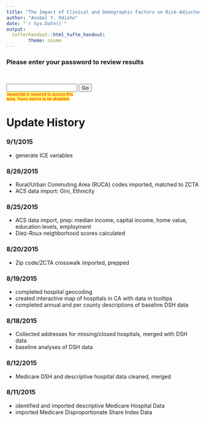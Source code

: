 ```yaml
---
title: "The Impact of Clinical and Demographic Factors on Risk-Adjusted Outcomes for Urologic Cancer Surgery"
author: "Anobel Y. Odisho"
date: "`r Sys.Date()`"
output: 
  tufterhandout::html_tufte_handout:
        theme: cosmo
---
```

### Please enter your password to review results
<br>

<!-- start GateKeeper code -->
<!-- http://www.HTMLisEasy.com/keeper/ -->
<form name="keeper" action="javascript:location.href =
window.document.keeper.page.value + '.html'" style="margin:0;">
<div style="display:inline;">
<input type="password" name="page">
<input type="submit" value="Go">
<noscript><div style="display:inline;color:#ff0000;
background-color:#ffff66; font:normal 11px tahoma,sans-serif;">
<br>Javascript is required to access this<br>area. Yours seems
to be disabled.</div></noscript></div></form>
<!-- end GateKeeper code -->

# Update History
### 9/1/2015
* generate ICE variables

### 8/26/2015
* Rural/Urban Commuting Area (RUCA) codes imported, matched to ZCTA
* ACS data import: Gini, Ethnicity

### 8/25/2015
* ACS data import, prep: median income, capital income, home value, education levels, employment
* Diez-Roux neighborhood scores calculated

### 8/20/2015
* Zip code/ZCTA crosswalk imported, prepped

### 8/19/2015
* completed hospital geocoding
* created interactive map of hospitals in CA with data in tooltips
* completed annual and per county descriptions of baseline DSH data

### 8/18/2015
* Collected addresses for missing/closed hospitals, merged with DSH data
* baseline analyses of DSH data

### 8/12/2015
* Medicare DSH and descriptive hospital data cleaned, merged

### 8/11/2015
* identified and imported descriptive Medicare Hospital Data
* imported Medicare Disproportionate Share Index Data
